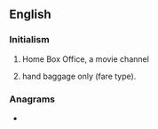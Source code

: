 {{also|hbo}}
==English==
{{wikipedia}}

===Initialism===
{{rfc-header|Initialism}}
{{head|en|initialism}}

# {{lb|en|television}} Home Box Office, a movie channel
# {{lb|en|aviation|travel}} hand baggage only (fare type).

===Anagrams===
* {{anagrams|en|BHO|BOH|Hob|boh|hob}}